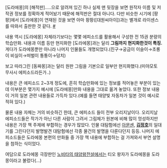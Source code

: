 [도라에몽]의 [해적판].....으로 알려져 있긴 하나 실제 맨 뒷장을 보면 원작자 이름 및 저작권 정보를 정확하게 적어놨기 때문에 해적판은 절대 아니다. 다만 비슷한 시기에 [팡팡]에서 [도라에몽]이 연재된 것을 보면 아마 팡팡([대원씨아이])과는 별개로 라이센스를 따와서 출판한 것 같다.
[http://book.naver.com/bookdb/book_detail.php?bid=1974442 #]

내용 역시 [도라에몽] 자체라기보다는 몇몇 에피소드를 활용해서 구성한 전 15권 분량의 학습만화. 내용과 이름 등만 현지화한 [도라에몽]과는 달리 '''그림까지 현지화한것이 특징.''' 게다가 도라에몽뿐만 아니라 나머지 인물들도 개명되었다.(진구→궁금이 이슬이→초롱이 비실이→떠벌이 퉁퉁이→덩치)

보고 따라그린 [동짜몽]과는 달리 원판 그림을 기본으로 일부만 현지화했다.(미야모토 무사시 에피소드라든가..)

내용은 큰 에피소드 2~3개 정도에, 흔히 학습만화에 있는 정보를 적어놓은 부분이 있는데 이부분은 몇가지 예시에 [도라에몽]만화 내용을 그대로 옮겨 놓았다. 또한 정보 내용이 거의 일본 관련 내용들로 가득차 있다.(예를 들면 태양빛 자동차가 일본 것이 예시로 적혀 있다.)

물론 내용 자체는 거의 비슷하긴 한데, 큰 에피소드 들이 전부 오리지날이다. 오리지날 에피소드들은 작가가 아닌 다른 사람이 그려서 그림체가 원본에 비해 많이 엉성하지만 내용은 가장 책 주제에 부합하는 경우가 많았다. 인물 대탐험에선 [[로알 아문센|아문센]], '''[[김정호]]'''의 일대기를 그린다던지 발명발견 대탐험에선 각종 물건의 발명을 다룬다던지 등등. 나머지 에피소드들은 도라에몽 본편의 만화들 중 가장 책 내용에 부합하는 걸 가져와서 부연 설명을 첨하는 식이었다.

여담으로 도라에몽 극장판인 [[노비타의 태양왕전설]]에서는 티오 왕자가 도라에몽을 도라몽이라고 불렀다(...)

